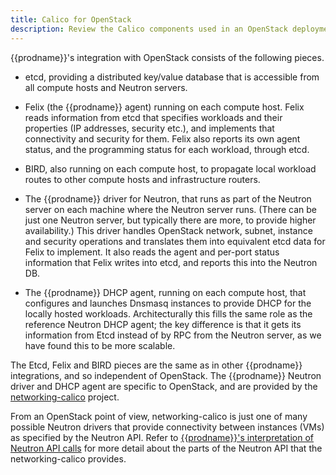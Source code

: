 ```yaml
---
title: Calico for OpenStack
description: Review the Calico components used in an OpenStack deployment.
---
```


{{prodname}}'s integration with OpenStack consists of the following pieces.

- etcd, providing a distributed key/value database that is accessible from all
  compute hosts and Neutron servers.

- Felix (the {{prodname}} agent) running on each compute host.  Felix reads
  information from etcd that specifies workloads and their properties (IP
  addresses, security etc.), and implements that connectivity and security for
  them.  Felix also reports its own agent status, and the programming status
  for each workload, through etcd.

- BIRD, also running on each compute host, to propagate local workload routes
  to other compute hosts and infrastructure routers.

- The {{prodname}} driver for Neutron, that runs as part of the Neutron server on
  each machine where the Neutron server runs.  (There can be just one Neutron
  server, but typically there are more, to provide higher availability.)  This
  driver handles OpenStack network, subnet, instance and security operations
  and translates them into equivalent etcd data for Felix to implement.  It
  also reads the agent and per-port status information that Felix writes into
  etcd, and reports this into the Neutron DB.

- The {{prodname}} DHCP agent, running on each compute host, that configures and
  launches Dnsmasq instances to provide DHCP for the locally hosted workloads.
  Architecturally this fills the same role as the reference Neutron DHCP agent;
  the key difference is that it gets its information from Etcd instead of by
  RPC from the Neutron server, as we have found this to be more scalable.

The Etcd, Felix and BIRD pieces are the same as in other {{prodname}} integrations,
and so independent of OpenStack.  The {{prodname}} Neutron driver and DHCP agent are
specific to OpenStack, and are provided by the [networking-calico](https://github.com/projectcalico/networking-calico/) project.

From an OpenStack point of view, networking-calico is just one of many possible
Neutron drivers that provide connectivity between instances (VMs) as specified
by the Neutron API. Refer to [{{prodname}}'s interpretation of Neutron API calls](../../networking/openstack/neutron-api.mdx) for more detail about the
parts of the Neutron API that the networking-calico provides.
